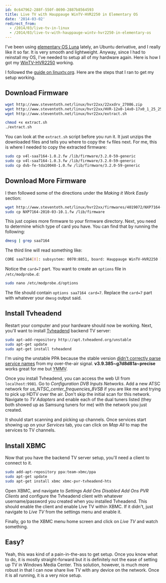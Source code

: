 ```yaml
---
id: 0c647962-288f-550f-8690-2887b8564593
title: Live TV with Hauppauge WinTV-HVR2250 in Elementary OS
date: '2014-03-02'
redirect_from:
  - /2014/03/live-tv-in-linux
  - /2014/03/live-tv-with-hauppauge-wintv-hvr2250-in-elementary-os
---
```



I've been using [elementary OS Luna](http://elementaryos.org/) lately, an Ubuntu derivative, and I really like it so far. It is very smooth and lightweight. Anyway, since I had to reinstall my OS, I've needed to setup all of my hardware again. Here is how I got my [WinTV-HVR2250](http://hauppauge.com/site/products/data_hvr2250.html) working.

I followed the [guide on linuxtv.org](http://www.linuxtv.org/wiki/index.php/Hauppauge_WinTV-HVR-2200). Here are the steps that I ran to get my setup working.

## Download Firmware

```bash
wget http://www.steventoth.net/linux/hvr22xx/22xxdrv_27086.zip
wget http://www.steventoth.net/linux/hvr22xx/HVR-12x0-14x0-17x0_1_25_25271_WHQL.zip
wget http://www.steventoth.net/linux/hvr22xx/extract.sh

chmod +x extract.sh
./extract.sh
```

You can look at the `extract.sh` script before you run it. It just unzips the downloaded files and tells you where to copy the `fw` files next. For me, this is where I needed to copy the extracted firmware:

```bash
sudo cp v4l-saa7164-1.0.2.fw /lib/firmware/3.2.0-59-generic
sudo cp v4l-saa7164-1.0.3.fw /lib/firmware/3.2.0-59-generic
sudo cp dvb-fe-tda10048-1.0.fw /lib/firmware/3.2.0-59-generic
```

## Download More Firmware

I then followed some of the directions under the _Making it Work Easily_ section:

```bash
wget http://www.steventoth.net/linux/hvr22xx/firmwares/4019072/NXP7164-2010-03-10.1.fw
sudo cp NXP7164-2010-03-10.1.fw /lib/firmware
```

This just copies more firmware to your firmware directory. Next, you need to determine which type of card you have. You can find that by running the following:

```bash
dmesg | grep saa7164
```

The third line will read something like:

```bash
CORE saa7164[0]: subsystem: 0070:8851, board: Hauppauge WinTV-HVR2250 [card=7,insmod option]
```

Notice the `card=7` part. You want to create an `options` file in `/etc/modprobe.d`:

```bash
sudo nano /etc/modprobe.d/options
```

The file should contain `options saa7164 card=7`. Replace the `card=7` part with whatever your `dmesg` output said.

## Install Tvheadend

Restart your computer and your hardware should now be working. Next, you'll want to install [Tvheadend](https://tvheadend.org/) backend TV server:

```bash
sudo apt-add-repository http://apt.tvheadend.org/unstable
sudo apt-get update
sudo apt-get install tvheadend
```

<Alert type="warning" title="Warning">

I'm using the unstable PPA because the stable version [didn't correctly parse service names](https://tvheadend.org/issues/1695) from my over-the-air signal. **v3.9.385~g7d8d81a~precise** works great for me but <abbr title="Your mileage may vary">YMMV</abbr>.

</Alert>

Once you install Tvheadend, you can access the web UI from `localhost:9981`. Go to _Configuration_ <i class="fa fa-arrow-right"></i> _DVB Inputs_ <i class="fa fa-arrow-right"></i> _Networks_. Add a new ATSC network for _us_NTSC_center_frequencies_8VSB_ if you are like me and trying to pick up HDTV over the air. Don't skip the initial scan for this network. Navigate to _TV Adapters_ and enable each of the dual tuners listed (they both showed up as Samsung tuners for me) with the network you just created.

It should start scanning and picking up channels. Once services start showing up on your _Services_ tab, you can click on _Map All_ to map the services to TV channels.

## Install XBMC

Now that you have the backend TV server setup, you'll need a client to connect to it.

```bash
sudo add-apt-repository ppa:team-xbmc/ppa
sudo apt-get update
sudo apt-get install xbmc xbmc-pvr-tvheadend-hts
```

Open XBMC, and navigate to _Settings_ <i class="fa fa-arrow-right"></i> _Add Ons_ <i class="fa fa-arrow-right"></i> _Disabled Add Ons_ <i class="fa fa-arrow-right"></i> _PVR Clients_ and configure the Tvheadend client with whatever username/password you created when you installed Tvheadend. This should enable the client and enable Live TV within XBMC. If it didn't, just navigate to _Live TV_ from the settings menu and enable it.

Finally, go to the XBMC menu home screen and click on _Live TV_ and watch something.

## Easy?

Yeah, this was kind of a pain-in-the-ass to get setup. Once you know what to do, it is mostly straight-forward but it is definitely not the ease of setting up TV in Windows Media Center. This solution, however, is much more robust in that I can now share live TV with any device on the network. Once it is all running, it is a very nice setup.